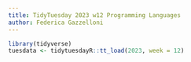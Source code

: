 ```yaml
---
title: TidyTuesday 2023 w12 Programming Languages
author: Federica Gazzelloni
---
```


```r
library(tidyverse)
tuesdata <- tidytuesdayR::tt_load(2023, week = 12)
```
